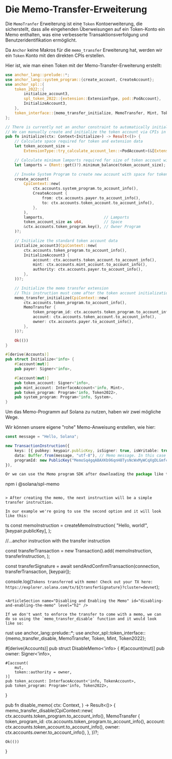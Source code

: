 
# Die Memo-Transfer-Erweiterung

Die `MemoTranfer` Erweiterung ist eine `Token` Kontoerweiterung, die sicherstellt, dass alle eingehenden Überweisungen auf ein Token-Konto ein Memo enthalten, was eine verbesserte Transaktionsverfolgung und Benutzeridentifikation ermöglicht.

<ArticleSection name="Initialisierung des Token-Kontos" id="initializing-the-token-account" level="h2" />

Da `Anchor` keine Makros für die `memo_transfer` Erweiterung hat, werden wir ein `Token` Konto mit den direkten CPIs erstellen.

Hier ist, wie man einen Token mit der Memo-Transfer-Erweiterung erstellt:

```rust
use anchor_lang::prelude::*;
use anchor_lang::system_program::{create_account, CreateAccount};
use anchor_spl::{
    token_2022::{
        initialize_account3,
        spl_token_2022::{extension::ExtensionType, pod::PodAccount},
        InitializeAccount3,
    },
    token_interface::{memo_transfer_initialize, MemoTransfer, Mint, Token2022},
};

// There is currently not an anchor constraint to automatically initialize the MemoTransfer extension
// We can manually create and initialize the token account via CPIs in the instruction handler
pub fn initialize(ctx: Context<Initialize>) -> Result<()> {
    // Calculate space required for token and extension data
    let token_account_size =
        ExtensionType::try_calculate_account_len::<PodAccount>(&[ExtensionType::MemoTransfer])?;

    // Calculate minimum lamports required for size of token account with extensions
    let lamports = (Rent::get()?).minimum_balance(token_account_size);

    // Invoke System Program to create new account with space for token account and extension data
    create_account(
        CpiContext::new(
            ctx.accounts.system_program.to_account_info(),
            CreateAccount {
                from: ctx.accounts.payer.to_account_info(),
                to: ctx.accounts.token_account.to_account_info(),
            },
        ),
        lamports,                          // Lamports
        token_account_size as u64,         // Space
        &ctx.accounts.token_program.key(), // Owner Program
    )?;

    // Initialize the standard token account data
    initialize_account3(CpiContext::new(
        ctx.accounts.token_program.to_account_info(),
        InitializeAccount3 {
            account: ctx.accounts.token_account.to_account_info(),
            mint: ctx.accounts.mint_account.to_account_info(),
            authority: ctx.accounts.payer.to_account_info(),
        },
    ))?;

    // Initialize the memo transfer extension
    // This instruction must come after the token account initialization
    memo_transfer_initialize(CpiContext::new(
        ctx.accounts.token_program.to_account_info(),
        MemoTransfer {
            token_program_id: ctx.accounts.token_program.to_account_info(),
            account: ctx.accounts.token_account.to_account_info(),
            owner: ctx.accounts.payer.to_account_info(),
        },
    ))?;

    Ok(())
}

#[derive(Accounts)]
pub struct Initialize<'info> {
    #[account(mut)]
    pub payer: Signer<'info>,

    #[account(mut)]
    pub token_account: Signer<'info>,
    pub mint_account: InterfaceAccount<'info, Mint>,
    pub token_program: Program<'info, Token2022>,
    pub system_program: Program<'info, System>,
}
```

<ArticleSection name="Token mit einem Memo übertragen" id="transferring-token-with-a-memo" level="h2" />

Um das Memo-Programm auf Solana zu nutzen, haben wir zwei mögliche Wege.

Wir können unsere eigene "rohe" Memo-Anweisung erstellen, wie hier:

```ts
const message = "Hello, Solana";

new TransactionInstruction({
    keys: [{ pubkey: keypair.publicKey, isSigner: true, isWritable: true }],
    data: Buffer.from(message, "utf-8"), // Memo message. In this case it is "Hello, Solana"
    programId: new PublicKey("MemoSq4gqABAXKb96qnH8TysNcWxMyWCqXgDLGmfcHr"), // Memo program that validates keys and memo message
}),

Or we can use the Memo program SDK after downloading the package like this: 

```

npm i @solana/spl-memo

```

> After creating the memo, the next instruction will be a simple transfer instruction.

In our example we're going to use the second option and it will look like this:

```

ts
const memoInstruction = createMemoInstruction(
    "Hello, world!",
    [keypair.publicKey],
);

//...anchor instruction with the transfer instruction

const transferTransaction = new Transaction().add(
    memoInstruction,
    transferInstruction,
);

const transferSignature = await sendAndConfirmTransaction(connection, transferTransaction, [keypair]);

console.log(`Tokens transferred with memo! Check out your TX here: https://explorer.solana.com/tx/${transferSignature}?cluster=devnet`);

```

<ArticleSection name="Disabling and Enabling the Memo" id="disabling-and-enabling-the-memo" level="h2" />

If we don't want to enforce the transfer to come with a memo, we can do so using the `memo_transfer_disable` function and it would look like so:

```

rust
use anchor_lang::prelude::*;
use anchor_spl::token_interface::{memo_transfer_disable, MemoTransfer, Token, Mint, Token2022};

#[derive(Accounts)]
pub struct DisableMemo<'info> {
    #[account(mut)]
    pub owner: Signer<'info>,

    #[account(
        mut,
        token::authority = owner,
    )]
    pub token_account: InterfaceAccount<'info, TokenAccount>,
    pub token_program: Program<'info, Token2022>,
}

pub fn disable_memo(
    ctx: Context<DisableMemo>,
) -> Result<()> {
    memo_transfer_disable(CpiContext::new(
        ctx.accounts.token_program.to_account_info(),
        MemoTransfer {
            token_program_id: ctx.accounts.token_program.to_account_info(),
            account: ctx.accounts.token_account.to_account_info(),
            owner: ctx.accounts.owner.to_account_info(),
        },
    ))?;
    
    Ok(())
}
```